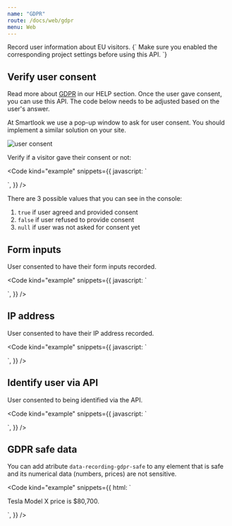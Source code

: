 ```yaml
---
name: "GDPR"
route: /docs/web/gdpr
menu: Web
---
```




<Title>GDPR</Title>
<Subtitle>Record user information about EU visitors.</Subtitle>

<TextBlock kind="important">
{`
Make sure you enabled the corresponding project settings before using this API.
`}
</TextBlock>

## Verify user consent

Read more about [GDPR](https://www.smartlook.com/help/gdpr/) in our HELP section. Once the user gave consent, you can use this API. The code below needs to be adjusted based on the user's answer.

At Smartlook we use a pop-up window to ask for user consent. You should implement a similar solution on your site.

<Image src={gdpr_consent_img} alt="user consent" />

Verify if a visitor gave their consent or not:

<Code
  kind="example"
  snippets={{
    javascript: `
<script>
  smartlook(function() {
    console.log(smartlook.consent.api)
    console.log(smartlook.consent.forms)
    console.log(smartlook.consent.ip)
  });
</script>
`,
  }}
/>

There are 3 possible values that you can see in the console:

1. `true` if user agreed and provided consent
2. `false` if user refused to provide consent
3. `null` if user was not asked for consent yet

## Form inputs

User consented to have their form inputs recorded.

<Code
  kind="example"
  snippets={{
    javascript: `
<script>
  // in this variable inser your consent
  var consentText = 'Here goes consent text from your website.';\n
  // choose only one variable
  var clientDecision = true; // if user agreed and provided consent
  var clientDecision = false; // if user refused to provide consent\n
  smartlook('consentForms', clientDecision ? consentText : false);
</script>
`,
  }}
/>

## IP address

User consented to have their IP address recorded.

<Code
  kind="example"
  snippets={{
    javascript: `
<script>
  // in this variable inser your consent
  var consentText = 'Here goes consent text from your website.';\n
  // choose only one variable
  var clientDecision = true; // if user agreed and provided consent
  var clientDecision = false; // if user refused to provide consent\n
  smartlook('consentIP', clientDecision ? consentText : false);
</script>
`,
  }}
/>

## Identify user via API

User consented to being identified via the API.

<Code
  kind="example"
  snippets={{
    javascript: `
<script>
  // in this variable inser your consent
  var consentText = 'Here goes consent text from your website.';\n
  // choose only one variable
  var clientDecision = true; // if user agreed and provided consent
  var clientDecision = false; // if user refused to provide consent\n
  smartlook('consentAPI', clientDecision ? consentText : false);
</script>
`,
  }}
/>

## GDPR safe data

You can add atribute `data-recording-gdpr-safe` to any element that is safe and its numerical data (numbers, prices) are not sensitive.

<Code
  kind="example"
  snippets={{
    html: `
<p data-recording-gdpr-safe>
  Tesla Model X price is $80,700.
</p>
`,
  }}
/>
